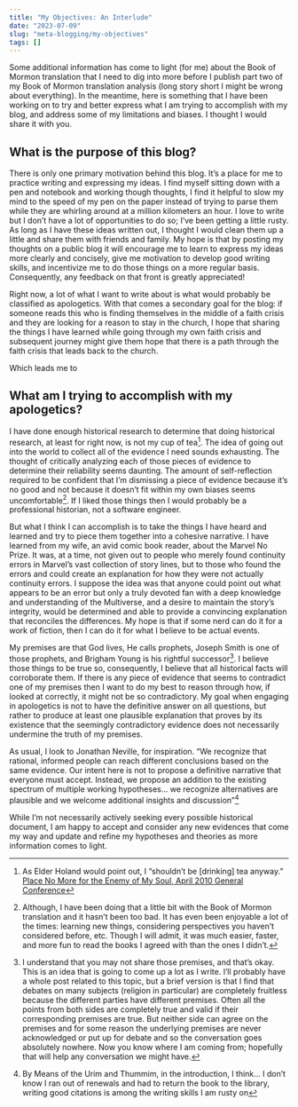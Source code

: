 ```yaml
---
title: "My Objectives: An Interlude"
date: "2023-07-09"
slug: "meta-blogging/my-objectives"
tags: []
---
```


Some additional information has come to light (for me) about the Book of Mormon
translation that I need to dig into more before I publish part two of my Book of
Mormon translation analysis (long story short I might be wrong about
everything). In the meantime, here is something that I have been working on to
try and better express what I am trying to accomplish with my blog, and address
some of my limitations and biases. I thought I would share it with you.

## What is the purpose of this blog?

There is only one primary motivation behind this blog. It’s a place for me to
practice writing and expressing my ideas. I find myself sitting down with a pen
and notebook and working though thoughts, I find it helpful to slow my mind to
the speed of my pen on the paper instead of trying to parse them while they are
whirling around at a million kilometers an hour. I love to write but I don’t
have a lot of opportunities to do so; I’ve been getting a little rusty. As long
as I have these ideas written out, I thought I would clean them up a little and
share them with friends and family. My hope is that by posting my thoughts on a
public blog it will encourage me to learn to express my ideas more clearly and
concisely, give me motivation to develop good writing skills, and incentivize me
to do those things on a more regular basis. Consequently, any feedback on that
front is greatly appreciated!

Right now, a lot of what I want to write about is what would probably be
classified as apologetics. With that comes a secondary goal for the blog: if
someone reads this who is finding themselves in the middle of a faith crisis and
they are looking for a reason to stay in the church, I hope that sharing the
things I have learned while going through my own faith crisis and subsequent
journey might give them hope that there is a path through the faith crisis that
leads back to the church.

Which leads me to

## What am I trying to accomplish with my apologetics?

I have done enough historical research to determine that doing historical
research, at least for right now, is not my cup of tea[^tea]. The idea of going
out into the world to collect all of the evidence I need sounds exhausting. The
thought of critically analyzing each of those pieces of evidence to determine
their reliability seems daunting. The amount of self-reflection required to be
confident that I’m dismissing a piece of evidence because it’s no good and not
because it doesn’t fit within my own biases seems
uncomfortable[^history-and-me]. If I liked those things then I would probably be
a professional historian, not a software engineer.

[^tea]:
    As Elder Holand would point out, I “shouldn’t be [drinking] tea anyway.”
    [Place No More for the Enemy of My Soul, April 2010 General
    Conference](https://www.churchofjesuschrist.org/study/general-conference/2010/04/place-no-more-for-the-enemy-of-my-soul?lang=eng)

[^history-and-me]:
    Although, I have been doing that a little bit with the Book
    of Mormon translation and it hasn’t been too bad. It has even been enjoyable a
    lot of the times: learning new things, considering perspectives you haven’t
    considered before, etc. Though I will admit, it was much easier, faster, and
    more fun to read the books I agreed with than the ones I didn’t.

But what I think I can accomplish is to take the things I have heard and learned
and try to piece them together into a cohesive narrative. I have learned from my
wife, an avid comic book reader, about the Marvel No Prize. It was, at a time,
not given out to people who merely found continuity errors in Marvel’s vast
collection of story lines, but to those who found the errors and could create an
explanation for how they were not actually continuity errors. I suppose the idea
was that anyone could point out what appears to be an error but only a truly
devoted fan with a deep knowledge and understanding of the Multiverse, and a
desire to maintain the story’s integrity, would be determined and able to
provide a convincing explanation that reconciles the differences. My hope is
that if some nerd can do it for a work of fiction, then I can do it for what I
believe to be actual events.

My premises are that God lives, He calls prophets, Joseph Smith is one of those
prophets, and Brigham Young is his rightful successor[^premises]. I believe
those things to be true so, consequently, I believe that all historical facts
will corroborate them. If there is any piece of evidence that seems to
contradict one of my premises then I want to do my best to reason through how,
if looked at correctly, it might not be so contradictory. My goal when engaging
in apologetics is not to have the definitive answer on all questions, but rather
to produce at least one plausible explanation that proves by its existence that
the seemingly contradictory evidence does not necessarily undermine the truth of
my premises.

[^premises]:
    I understand that you may not share those premises, and that’s okay. This is
    an idea that is going to come up a lot as I write. I’ll probably have a
    whole post related to this topic, but a brief version is that I find that
    debates on many subjects (religion in particular) are completely fruitless
    because the different parties have different premises. Often all the points
    from both sides are completely true and valid if their corresponding
    premises are true. But neither side can agree on the premises and for some
    reason the underlying premises are never acknowledged or put up for debate
    and so the conversation goes absolutely nowhere. Now you know where I am
    coming from; hopefully that will help any conversation we might have.

As usual, I look to Jonathan Neville, for inspiration. “We recognize that
rational, informed people can reach different conclusions based on the same
evidence. Our intent here is not to propose a definitive narrative that everyone
must accept. Instead, we propose an addition to the existing spectrum of
multiple working hypotheses… we recognize alternatives are plausible and we
welcome additional insights and discussion”[^by-means-of-u&t]

[^by-means-of-u&t]:
    By Means of the Urim and Thummim, in the introduction, I think… I don’t know
    I ran out of renewals and had to return the book to the library, writing
    good citations is among the writing skills I am rusty on

While I’m not necessarily actively seeking every possible historical document, I
am happy to accept and consider any new evidences that come my way and update
and refine my hypotheses and theories as more information comes to light.
